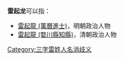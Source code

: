 '''雷起龙'''可以指：
* [[雷起龍_(萬曆進士)|雷起龍 (萬曆進士)]]，明朝政治人物
* [[雷起龍_(婺川縣知縣)|雷起龍 (婺川縣知縣)]]，清朝政治人物

{{disambig}}

[[Category:三字雷姓人名消歧义|Category:三字雷姓人名消歧义]]